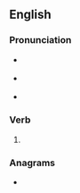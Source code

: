 ==English==

===Pronunciation===
* {{a|RP}} {{IPA|en|/liːnd/}}
* {{a|GA}} {{IPA|en|/lind/}}
* {{audio|en|En-us-leaned.ogg|Audio (GA)}}

===Verb===
{{head|en|verb form}}

# {{en-past of|lean}}

===Anagrams===
* {{anagrams|en|a=adeeln|Delena|andele|aneled|leaden|nealed}}